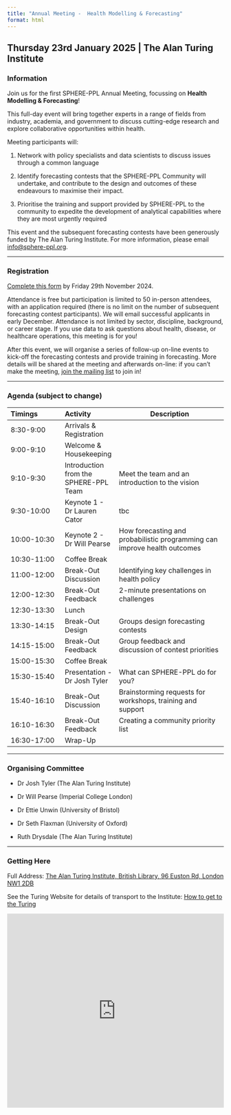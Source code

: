 ```yaml
---
title: "Annual Meeting -  Health Modelling & Forecasting"
format: html
---
```


## **Thursday 23rd January 2025** \| **The Alan Turing Institute**

### Information

Join us for the first SPHERE-PPL Annual Meeting, focussing on **Health Modelling & Forecasting**!

This full-day event will bring together experts in a range of fields from industry, academia, and government to discuss cutting-edge research and explore collaborative opportunities within health.

Meeting participants will:

1. Network with policy specialists and data scientists to discuss issues through a common language

2. Identify forecasting contests that the SPHERE-PPL Community will undertake, and contribute to the design and outcomes of these endeavours to maximise their impact.

3. Prioritise the training and support provided by SPHERE-PPL to the community to expedite the development of analytical capabilities where they are most urgently required


This event and the subsequent forecasting contests have been generously funded by The Alan Turing Institute. For more information, please email [info\@sphere-ppl.org](mailto:info@sphere-ppl.org).

------------------------------------------------------------------------

### Registration {#sec-reg}

[Complete this form](https://forms.office.com/e/t4CATyGpEy) by Friday 29th November 2024.

Attendance is free but participation is limited to 50 in-person attendees, with an application required (there is no limit on the number of subsequent forecasting contest participants). We will email successful applicants in early December. Attendance is not limited by sector, discipline, background, or career stage. If you use data to ask questions about health, disease, or healthcare operations, this meeting is for you!

After this event, we will organise a series of follow-up on-line events to kick-off the forecasting contests and provide training in forecasting. More details will be shared at the meeting and afterwards on-line: if you can't make the meeting, [join the mailing list](https://sphere-ppl.org/pages/get_involved.html) to join in!

------------------------------------------------------------------------

### Agenda (subject to change) {#sec-agenda}

| Timings | Activity | Description |
|:-----------------|:-----------------|------------------------------------|
| 8:30-9:00 | Arrivals & Registration |  |
| 9:00-9:10 | Welcome & Housekeeping |  |
| 9:10-9:30 | Introduction from the SPHERE-PPL Team | Meet the team and an introduction to the vision |
| 9:30-10:00 | Keynote 1 - Dr Lauren Cator | tbc |
| 10:00-10:30 | Keynote 2 - Dr Will Pearse | How forecasting and probabilistic programming can improve health outcomes |
| 10:30-11:00 | Coffee Break |  |
| 11:00-12:00 | Break-Out Discussion | Identifying key challenges in health policy |
| 12:00-12:30 | Break-Out Feedback | 2-minute presentations on challenges |
| 12:30-13:30 | Lunch |  |
| 13:30-14:15 | Break-Out Design | Groups design forecasting contests |
| 14:15-15:00 | Break-Out Feedback | Group feedback and discussion of contest priorities |
| 15:00-15:30 | Coffee Break |  |
| 15:30-15:40 | Presentation - Dr Josh Tyler | What can SPHERE-PPL do for you? |
| 15:40-16:10 | Break-Out Discussion | Brainstorming requests for workshops, training and support |
| 16:10-16:30 | Break-Out Feedback | Creating a community priority list |
| 16:30-17:00 | Wrap-Up |  |

------------------------------------------------------------------------

### Organising Committee

-   Dr Josh Tyler (The Alan Turing Institute)

-   Dr Will Pearse (Imperial College London)

-   Dr Ettie Unwin (University of Bristol)

-   Dr Seth Flaxman (University of Oxford)

-   Ruth Drysdale (The Alan Turing Institute)

------------------------------------------------------------------------

### Getting Here

Full Address: [The Alan Turing Institute, British Library, 96 Euston Rd, London NW1 2DB](https://www.google.com/maps/dir//The+Alan+Turing+Institute,+British+Library,+96+Euston+Road,+London+NW1+2DB,+UK/@51.5293496,-0.1275516,15z/data=!4m8!4m7!1m0!1m5!1m1!1s0x48761b3b76b07c15:0xa6f7b8acf648fffd!2m2!1d-0.1275068!2d51.5293052?entry=ttu&g_ep=EgoyMDI0MTAwOS4wIKXMDSoASAFQAw%3D%3D)

See the Turing Website for details of transport to the Institute: [How to get to the Turing](https://www.turing.ac.uk/contact-us/how-get-alan-turing-institute)

<iframe src="https://www.google.com/maps/embed?pb=!1m14!1m8!1m3!1d4964.232238591681!2d-0.127273!3d51.52943!3m2!1i1024!2i768!4f13.1!3m3!1m2!1s0x48761b3b76b07c15%3A0xa6f7b8acf648fffd!2sThe%20Alan%20Turing%20Institute!5e0!3m2!1sen!2sus!4v1728983699168!5m2!1sen!2sus" width="100%" height="450" style="border:0;" allowfullscreen loading="lazy" referrerpolicy="no-referrer-when-downgrade">

</iframe>
